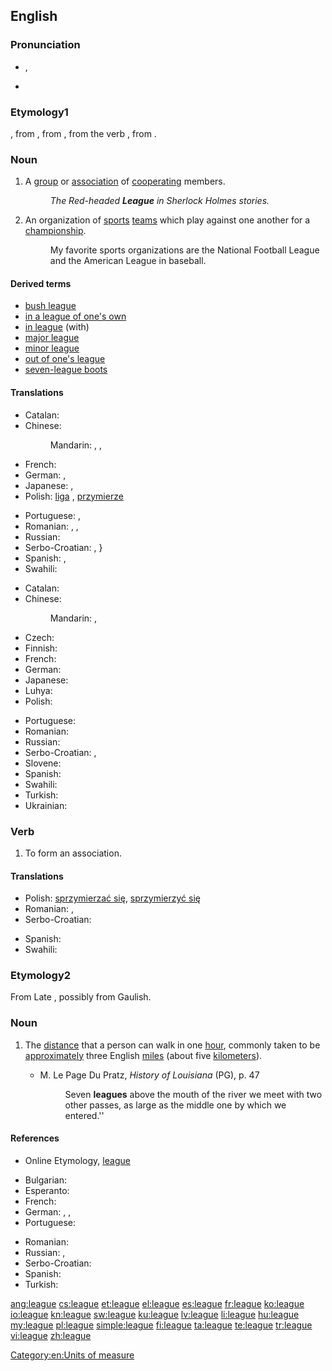==English==
{{wikipedia}}

===Pronunciation===
* {{IPA|/liːɡ/}}, {{X-SAMPA|/li:g/}}
* {{rhymes|iːɡ}}

===Etymology1===
{{etyl|enm}} {{term|ligg|lang=enm}}, from {{etyl|frm}} {{term|ligue|lang=frm}}, from {{etyl|it}} {{term|lega|lang=it}}, from the verb {{term|legare|lang=it}}, from {{etyl|la}} {{term|ligo|ligō|to tie|lang=la}}.

===Noun===
{{en-noun}}

# A [[group]] or [[association]] of [[cooperate|cooperating]] members.
#: ''The Red-headed '''League''' in Sherlock Holmes stories.''
# An organization of [[sports]] [[team]]s which play against one another for a [[championship]].
#: My favorite sports organizations are the National Football League and the American League in baseball.

====Derived terms====
* [[bush league]]
* [[in a league of one's own]]
* [[in league]] (with)
* [[major league]]
* [[minor league]]
* [[out of one's league]]
* [[seven-league boots]]

====Translations====
{{trans-top|a group or association of cooperating members}}
* Catalan: {{t+|ca|lliga|f}}
* Chinese:
*: Mandarin: {{t|zh|同盟|tr=tóngméng|sc=Hani}}, {{t|zh|聯盟|sc=Hani}}, {{t|zh|联盟|tr=liánméng|sc=Hani}}
* French: {{t+|fr|ligue|f}}
* German: {{t+|de|Liga|f}}, {{t+|de|Bund|n}}
* Japanese: {{t-|ja|連盟|tr=れんめい, renmei|sc=Jpan}}, {{t+|ja|同盟|tr=どうめい, dōmei|sc=Jpan}}
* Polish: [[liga]] {{f}}, [[przymierze]] {{n}}
{{trans-mid}}
* Portuguese: {{t+|pt|aliança|f}}, {{t+|pt|liga|f}}
* Romanian: {{t-|ro|alianță|f}}, {{t-|ro|coaliție|f}}, {{t-|ro|ligă}}
* Russian: {{t+|ru|лига|f|tr=líga|sc=Cyrl}}
* Serbo-Croatian: {{t-|sh|лига|f|sc=Cyrl}}, {{t-|sh|liga|xs=Serbo-Croatian}}}
* Spanish: {{t+|es|alianza|f}}, {{t-|es|liga|f}}
* Swahili: {{t+|sw|ligi|xs=Swahili}}
{{trans-bottom}}

{{trans-top|organization of sports teams}}
* Catalan: {{t+|ca|lliga|f}}
* Chinese:
*: Mandarin: {{t|zh|聯盟|sc=Hani}}, {{t|zh|联盟|tr=liánméng|sc=Hani}}
* Czech: {{t+|cs|liga|f}}
* Finnish: {{t+|fi|liiga}}
* French: {{t+|fr|ligue|f}}
* German: {{t+|de|Liga|f}}
* Japanese: {{t-|ja|リーグ|tr=rīgu|sc=Jpan}}
* Luhya: {{tø|luy|eligi}}
* Polish: {{t+|pl|liga|f}}
{{trans-mid}}
* Portuguese: {{t+|pt|liga|f}}
* Romanian: {{t-|ro|ligă|f}}
* Russian: {{t+|ru|лига|f|tr=líga|sc=Cyrl}}
* Serbo-Croatian: {{t-|sh|лига|f|sc=Cyrl}}, {{t-|sh|liga|xs=Serbo-Croatian}}
* Slovene: {{t+|sl|liga|f}}
* Spanish: {{t-|es|liga|f}}
* Swahili: {{t+|sw|ligi|xs=Swahili}}
* Turkish: {{t+|tr|lig}}
* Ukrainian: {{t-|uk|ліга|f|tr=líha|xs=Ukrainian}}
{{trans-bottom}}

===Verb===
{{en-verb|leagu|es}}

# To form an association.

====Translations====
{{trans-top|to form an association}}
* Polish: [[sprzymierzać się]], [[sprzymierzyć się]]
* Romanian: {{t-|ro|a se alia}}, {{t-|ro|a se coaliza}}
* Serbo-Croatian: {{t-|sh|koalirati|xs=Serbo-Croatian}}
{{trans-mid}}
* Spanish: {{t-|es|asociarse}}
* Swahili: {{t+|sw|ligi|xs=Swahili}}
{{trans-bottom}}

===Etymology2===
From Late {{etyl|la}} {{term|leuga||lang=la}}, possibly from Gaulish.

===Noun===
{{en-noun}}

# {{context|[[measurement]]}} The [[distance]] that a person can walk in one [[hour]], commonly taken to be [[approximately]] three English [[mile]]s (about five [[kilometer]]s).
#* M. Le Page Du Pratz, ''History of Louisiana'' (PG), p. 47
#*: Seven '''leagues''' above the mouth of the river we meet with two other passes, as large as the middle one by which we entered.''

====References====
* Online Etymology, [http://www.etymonline.com/index.php?allowed_in_frame=0&search=league&searchmode=none league]

{{trans-top|distance}}
* Bulgarian: {{t+|bg|левга|f|tr=lévga}}
* Esperanto: {{t-|eo|leŭgo|xs=Esperanto}}
* French: {{t+|fr|lieue|f}}
* German: {{t-|de|Wegstunde|f}}, {{qualifier|obsolete}} {{t+|de|Meile|f}}, {{qualifier|obsolete}} {{t-|de|Leuge|f}}
* Portuguese: {{t+|pt|légua|f}}
{{trans-mid}}
* Romanian: {{t+|ro|leghe}}
* Russian: {{t+|ru|лье|n|sc=Cyrl|tr=l'je}}, {{t+|ru|лига|f|tr=líga|sc=Cyrl|alt=ли́га}}
* Serbo-Croatian: {{t-|sh|liga|xs=Serbo-Croatian}}
* Spanish: {{t+|es|legua|f}}
* Turkish: {{t+|tr|fersah}}
{{trans-bottom}}

[[Category:en:Units of measure]]

[[ang:league]]
[[cs:league]]
[[et:league]]
[[el:league]]
[[es:league]]
[[fr:league]]
[[ko:league]]
[[io:league]]
[[kn:league]]
[[sw:league]]
[[ku:league]]
[[lv:league]]
[[li:league]]
[[hu:league]]
[[my:league]]
[[pl:league]]
[[simple:league]]
[[fi:league]]
[[ta:league]]
[[te:league]]
[[tr:league]]
[[vi:league]]
[[zh:league]]